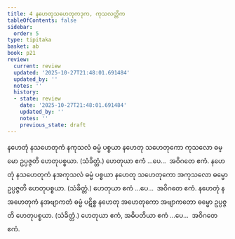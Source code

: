 ```yaml
---
title: 4 နဟေတုသဟေတုကဒုက, ကုသလတ္တိက
tableOfContents: false
sidebar:
  order: 5
type: tipitaka
basket: ab
book: p21
review:
  current: review
  updated: '2025-10-27T21:48:01.691484'
  updated_by: ''
  notes: ''
  history:
  - state: review
    date: '2025-10-27T21:48:01.691484'
    updated_by: ''
    notes: ''
    previous_state: draft
---
```



<ReviewStatus review={frontmatter.review} showDetails={true} />

<HypothesisAnnotation frontmatter={frontmatter} />

<DynamicBreadcrumb />

<Division number="9" book="p21" e="ch" v="40" p="351">

<Paragraph number="20" book="p21">
နဟေတုံ နသဟေတုကံ နကုသလံ ဓမ္မံ ပစ္စယာ နဟေတု သဟေတုကော ကုသလော ဓမ္မော ဥပ္ပဇ္ဇတိ ဟေတုပစ္စယာ. (သံခိတ္တံ.) ဟေတုယာ ဧကံ …ပေ…  အဝိဂတေ ဧကံ.
</Paragraph>

<Paragraph number="21" book="p21">
နဟေတုံ နသဟေတုကံ နအကုသလံ ဓမ္မံ ပစ္စယာ နဟေတု သဟေတုကော အကုသလော ဓမ္မော ဥပ္ပဇ္ဇတိ ဟေတုပစ္စယာ. (သံခိတ္တံ.) ဟေတုယာ ဧကံ …ပေ…  အဝိဂတေ ဧကံ.
</Paragraph>

<Paragraph number="22" book="p21">
နဟေတုံ နအဟေတုကံ နအဗျာကတံ ဓမ္မံ ပဋိစ္စ နဟေတု အဟေတုကော အဗျာကတော ဓမ္မော ဥပ္ပဇ္ဇတိ ဟေတုပစ္စယာ. (သံခိတ္တံ.) ဟေတုယာ ဧကံ, အဓိပတိယာ ဧကံ …ပေ…  အဝိဂတေ ဧကံ.
</Paragraph>
</Division>